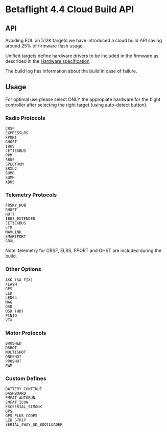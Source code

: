 # Betaflight 4.4 Cloud Build API

## API

Avoiding EOL on 512K targets we have introduced a cloud build API saving around 25% of firmware flash usage.

Unified targets define hardware drivers to be included in the firmware as described in the [Hardware specification](docs/manufacturer/manufacturer-design-guidelines#42-definitions-for-unified-targets)

The build log has information about the build in case of failure.

## Usage

For optimal use please select ONLY the appropiate hardware for the flight controller after selecting the right target (using auto-detect button).

### Radio Protocols

    CRSF
    EXPRESSLRS
    FPORT
    GHOST
    IBUS
    JETIEXBUS
    PPM
    SBUS
    SPECTRUM
    SRXL2
    SUMD
    SUMH
    XBUS

### Telemetry Protocols

    FRSKY_HUB
    GHOST
    HOTT
    IBUS_EXTENDED
    JETIEXBUS
    LTM
    MAVLINK
    SMARTPORT
    SRXL

Note: telemetry for CRSF, ELRS, FPORT and GHST are included during the build.

### Other Options

    AKK (SA FIX)
    FLASH
    GPS
    LED
    LED64
    MAG
    OSD
    OSD (HD)
    PINIO
    VTX

### Motor Protocols

    BRUSHED
    DSHOT
    MULTISHOT
    ONESHOT
    PROSHOT
    PWM

### Custom Defines

    BATTERY_CONTINUE
    DASHBOARD
    EMFAT_AUTORUN
    EMFAT_ICON
    ESCSERIAL_SIMONK
    GPS
    GPS_PLUS_CODES
    LED_STRIP
    SERIAL_4WAY_SK_BOOTLOADER
